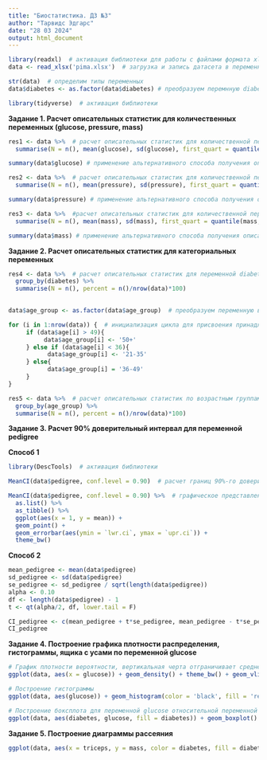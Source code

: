 ---
title: "Биостатистика. ДЗ №3"
author: "Тарвидс Эдгарс"
date: "28 03 2024"
output: html_document
---

```{r}
library(readxl)  # активация библиотеки для работы с файлами формата xl
data <- read_xlsx('pima.xlsx')  # загрузка и запись датасета в переменную

```

```{r}
str(data)  # определим типы переменных
data$diabetes <- as.factor(data$diabetes) # преобразуем перемнную diabetes в факторный тип
```


```{r}
library(tidyverse)  # активация библиотеки
```


**Задание 1. Расчет описательных статистик для количественных переменных (glucose, pressure, mass)**

```{r}
res1 <- data %>%  # расчет описательных статистик для количественной переменной glucose
  summarise(N = n(), mean(glucose), sd(glucose), first_quart = quantile(glucose, probs = 0.25), third_quart = quantile(glucose, probs = 0.75), min(glucose), max(glucose))
```

```{r}
summary(data$glucose) # применение альтернативного способа получения описательных статистик
```


```{r}
res2 <- data %>%  # расчет описательных статистик для количественной переменной pressure
  summarise(N = n(), mean(pressure), sd(pressure), first_quart = quantile(pressure, probs = 0.25), third_quart = quantile(pressure, probs = 0.75), min(pressure), max(pressure))
```

```{r}
summary(data$pressure) # применение альтернативного способа получения описательных статистик
```


```{r}
res3 <- data %>%  #расчет описательных статистик для количественной переменной mass
  summarise(N = n(), mean(mass), sd(mass), first_quart = quantile(mass, probs = 0.25), third_quart = quantile(mass, probs = 0.75), min(mass), max(mass))
```

```{r}
summary(data$mass) # применение альтернативного способа получения описательных статистик
```

**Задание 2. Расчет описательных статистик для категориальных переменных**

```{r}
res4 <- data %>%  # расчет описательных статистик для переменной diabetes (N - абсолютная частота, percent- относительная частота)
  group_by(diabetes) %>%
  summarise(N = n(), percent = n()/nrow(data)*100)
  
```

```{r}
data$age_group <- as.factor(data$age_group)  # преобразуем переменную в факторный тип

```

```{r}
for (i in 1:nrow(data)) {  # инициализация цикла для присвоения принадлежности к конкретной возрастной группе
     if (data$age[i] > 49){
          data$age_group[i] <- '50+'
     } else if (data$age[i] < 36){
           data$age_group[i] <- '21-35'
     } else{ 
           data$age_group[i] = '36-49'
     }
}
```


```{r}
res5 <- data %>%  # расчет описательных статистик по возрастным группам
  group_by(age_group) %>%
  summarise(N = n(), percent = n()/nrow(data)*100)
```


**Задание 3. Расчет 90% доверительный интервал для переменной pedigree**

**Способ 1**

```{r}
library(DescTools)  # активация библиотеки
```
```{r}
MeanCI(data$pedigree, conf.level = 0.90)  # расчет границ 90%-го доверительного интервала
```
```{r}
MeanCI(data$pedigree, conf.level = 0.90) %>%  # графическое представление 90%-го доверительного интервала
  as.list() %>%
  as_tibble() %>%
  ggplot(aes(x = 1, y = mean)) +
  geom_point() +
  geom_errorbar(aes(ymin = `lwr.ci`, ymax = `upr.ci`)) +
  theme_bw()
```
**Способ 2**

```{r}
mean_pedigree <- mean(data$pedigree)
sd_pedigree <- sd(data$pedigree)
se_pedigree <- sd_pedigree / sqrt(length(data$pedigree))
alpha <- 0.10
df <- length(data$pedigree) - 1
t <- qt(alpha/2, df, lower.tail = F)

CI_pedigree <- c(mean_pedigree + t*se_pedigree, mean_pedigree - t*se_pedigree)
CI_pedigree
```


**Задание 4. Построение графика плотности распределения, гистограммы, ящика с усами по переменной glucose**

```{r}
# График плотности вероятности, вертикальная черта отграничивает среднее значение по исследуемой переменной
ggplot(data, aes(x = glucose)) + geom_density() + theme_bw() + geom_vline(xintercept = mean(data$glucose))
```
```{r}
# Построение гистограммы
ggplot(data, aes(glucose)) + geom_histogram(color = 'black', fill = 'red')
```

```{r}
# Построение боксплота для переменной glucose относительной переменной diabetes
ggplot(data, aes(diabetes, glucose, fill = diabetes)) + geom_boxplot() + theme_bw()
```
**Задание 5. Построение диаграммы рассеяния**

```{r}
ggplot(data, aes(x = triceps, y = mass, color = diabetes, fill = diabetes)) + geom_point() + facet_grid(.~diabetes)
```

